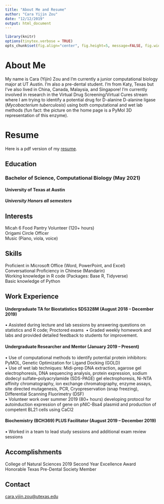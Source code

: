 ```yaml
---
title: "About Me and Resume"
author: "Cara Yijin Zou"
date: "12/12/2019"
output: html_document
---
```


```r
library(knitr)
options(tinytex.verbose = TRUE)
opts_chunk$set(fig.align="center", fig.height=5, message=FALSE, fig.width=8,tidy.opts=list(width.cutoff=60),tidy=TRUE)
```

# About Me 
  My name is Cara (Yijin) Zou and I'm currently a junior computational biology major at UT Austin. I'm also a pre-dental student. I'm from Katy, Texas but I've also lived in China, Canada, Malaysia, and Singapore! I'm currently involved in research in the Virtual Drug Screening/Virtual Cures stream where I am trying to identify a potential drug for D-alanine D-alanine ligase (*Mycobacterium tuberculosis*) using both computational and wet lab methods (fun fact: the picture on the home page is a PyMol 3D representation of this enzyme). 
  
# Resume 
Here is a pdf version of my [resume](/Resume Winter 2019.pdf). 

## Education
### Bachelor of Science, Computational Biology   (May 2021)
#### University of Texas at Austin
##### University Honors all semesters 

## Interests
Micah 6 Food Pantry Volunteer  (120+ hours)\
Origami Circle Officer\
Music (Piano, viola, voice)\

## Skills
Proficient in Microsoft Office (Word, PowerPoint, and Excel)\
Conversational Proficiency in Chinese (Mandarin)\
Working knowledge in R code (Packages: Base R, Tidyverse)\
Basic knowledge of Python\

## Work Experience
#### Undergraduate TA for Biostatistics SDS328M (August 2018 – December 2019)\
•	Assisted during lecture and lab sessions by answering questions on statistics and R code; Proctored exams\ 
•	Graded weekly homework and labs and provided detailed feedback to students for improvement.\ 

#### Undergraduate Researcher and Mentor (January 2019 – Present)\
•	Use of computational methods to identify potential protein inhibitors: PyMOL, Genetic Optimization for Ligand Docking (GOLD)\
•	Use of wet lab techniques: Midi-prep DNA extraction, agarose gel electrophoresis, DNA sequencing analysis, protein expression, sodium dodecyl sulfate–polyacrylamide (SDS-PAGE) gel electrophoresis, Ni-NTA affinity chromatography, ion exchange chromatography, enzyme assays, site directed mutagenesis, PCR,  Cryopreservation (snap freezing), Differential Scanning Fluorimetry (DSF)\
•	Volunteer work over summer 2019 (80+ hours) developing protocol for autoinduction expression of gene on pNIC-Bsa4 plasmid and production of competent BL21 cells using CaCl2\

#### Biochemistry (BCH369) PLUS Facilitator (August 2019 – December 2019)\
•	Worked in a team to lead study sessions and additional exam review sessions\

## Accomplishments
College of Natural Sciences 2019 Second Year Excellence Award\
Honorable Texas Pre-Dental Society Member\

## Contact 
[cara.yijin.zou@utexas.edu](cara.yijin.zou@utexas.edu)

